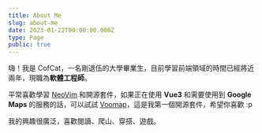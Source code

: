 ```yaml
---
title: About Me
slug: about-me
date: 2023-01-22T00:00:00.000Z
type: Page
public: true
---
```


嗨！我是 CofCat，一名剛退伍的大學畢業生，目前學習前端領域的時間已經將近兩年，現職為**軟體工程師**。

平常喜歡學習 [NeoVim](https://github.com/neovim/neovim) 和開源套件，如果正在使用 **Vue3** 和需要使用到 **Google Maps** 的服務的話，可以試試 [Voomap](https://voomap.vercel.app/)，這是我第一個開源套件，希望你喜歡 :p

我的興趣很廣泛，喜歡閱讀、爬山、穿搭、遊戲。
